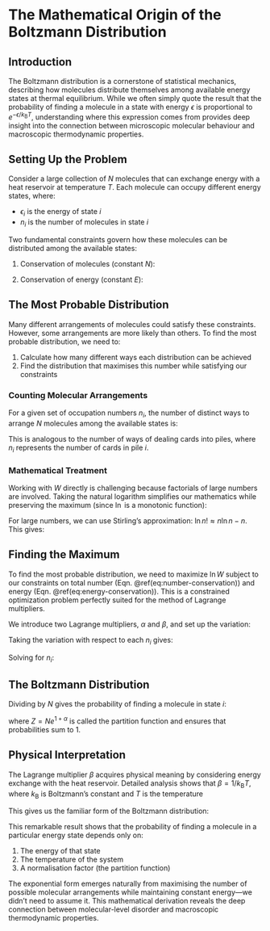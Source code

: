 # The Mathematical Origin of the Boltzmann Distribution

## Introduction

The Boltzmann distribution is a cornerstone of statistical mechanics, describing how molecules distribute themselves among available energy states at thermal equilibrium. While we often simply quote the result that the probability of finding a molecule in a state with energy $\epsilon$ is proportional to $e^{-\epsilon/k_\mathrm{B}T}$, understanding where this expression comes from provides deep insight into the connection between microscopic molecular behaviour and macroscopic thermodynamic properties.

## Setting Up the Problem

Consider a large collection of $N$ molecules that can exchange energy with a heat reservoir at temperature $T$. Each molecule can occupy different energy states, where:

- $\epsilon_i$ is the energy of state $i$
- $n_i$ is the number of molecules in state $i$

Two fundamental constraints govern how these molecules can be distributed among the available states:

1. Conservation of molecules (constant $N$):
   \begin{equation}
   N = \sum_i n_i
   (\#eq:number-conservation)
   \end{equation}

2. Conservation of energy (constant $E$):
   \begin{equation}
   E = \sum_i n_i\epsilon_i
   (\#eq:energy-conservation)
   \end{equation}

## The Most Probable Distribution

Many different arrangements of molecules could satisfy these constraints. However, some arrangements are more likely than others. To find the most probable distribution, we need to:

1. Calculate how many different ways each distribution can be achieved
2. Find the distribution that maximises this number while satisfying our constraints

### Counting Molecular Arrangements

For a given set of occupation numbers ${n_i}$, the number of distinct ways to arrange $N$ molecules among the available states is:

\begin{equation}
W = \frac{N!}{\prod_i n_i!}
(\#eq:arrangements)
\end{equation}

This is analogous to the number of ways of dealing cards into piles, where $n_i$ represents the number of cards in pile $i$.

### Mathematical Treatment

Working with $W$ directly is challenging because factorials of large numbers are involved. Taking the natural logarithm simplifies our mathematics while preserving the maximum (since $\ln$ is a monotonic function):

\begin{equation}
\ln W = \ln N! - \sum_i \ln n_i!
(\#eq:log-arrangements)
\end{equation}

For large numbers, we can use Stirling's approximation: $\ln n! \approx n\ln n - n$. This gives:

\begin{equation}
\ln W = N\ln N - N - \sum_i (n_i\ln n_i - n_i)
(\#eq:stirling-applied)
\end{equation}

## Finding the Maximum

To find the most probable distribution, we need to maximize $\ln W$ subject to our constraints on total number (Eqn. \@ref(eq:number-conservation)) and energy (Eqn. \@ref(eq:energy-conservation)). This is a constrained optimization problem perfectly suited for the method of Lagrange multipliers.

We introduce two Lagrange multipliers, $\alpha$ and $\beta$, and set up the variation:

\begin{equation}
\delta\left[\ln W - \alpha\left(\sum_i n_i - N\right) - \beta\left(\sum_i n_i\epsilon_i - E\right)\right] = 0
(\#eq:lagrange)
\end{equation}

Taking the variation with respect to each $n_i$ gives:

\begin{equation}
-\ln n_i - 1 - \alpha - \beta\epsilon_i = 0
(\#eq:variation)
\end{equation}

Solving for $n_i$:

\begin{equation}
n_i = e^{-1-\alpha}e^{-\beta\epsilon_i}
(\#eq:solution)
\end{equation}

## The Boltzmann Distribution

Dividing by $N$ gives the probability of finding a molecule in state $i$:

\begin{equation}
P_i = \frac{n_i}{N} = \frac{1}{Z}e^{-\beta\epsilon_i}
(\#eq:boltzmann)
\end{equation}

where $Z = Ne^{1+\alpha}$ is called the partition function and ensures that probabilities sum to 1.

## Physical Interpretation

The Lagrange multiplier $\beta$ acquires physical meaning by considering energy exchange with the heat reservoir. Detailed analysis shows that $\beta = 1/k_\mathrm{B}T$, where $k_\mathrm{B}$ is Boltzmann's constant and $T$ is the temperature

This gives us the familiar form of the Boltzmann distribution:

\begin{equation}
P_i = \frac{1}{Z}e^{-\epsilon_i/k_\mathrm{B}T}
(\#eq:boltzmann-final)
\end{equation}

This remarkable result shows that the probability of finding a molecule in a particular energy state depends only on:

1. The energy of that state
2. The temperature of the system
3. A normalisation factor (the partition function)

The exponential form emerges naturally from maximising the number of possible molecular arrangements while maintaining constant energy—we didn't need to assume it. This mathematical derivation reveals the deep connection between molecular-level disorder and macroscopic thermodynamic properties.
